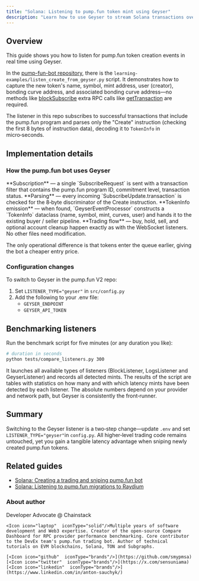 ```yaml
---
title: "Solana: Listening to pump.fun token mint using Geyser"
description: "Learn how to use Geyser to stream Solana transactions over gRPC for faster token mint detection compared to logsSubscribe or blockSubscribe methods."
---
```


## Overview

This guide shows you how to listen for pump.fun token creation events in real time using Geyser.

In the [pump-fun-bot repository](https://github.com/chainstacklabs/pump-fun-bot/tree/refactored/main-v2), there is the `learning-examples/listen_create_from_geyser.py` script. It demonstrates how to capture the new token's name, symbol, mint address, user (creator), bonding curve address, and associated bonding curve address—no methods like [blockSubscribe](ref:blocksubscribe-solana) extra RPC calls like [getTransaction](ref:gettransaction) are required.

The listener in this repo subscribes to successful transactions that include the pump.fun program and parses only the "Create" instruction (checking the first 8 bytes of instruction data), decoding it to `TokenInfo` in micro‑seconds.

## Implementation details

### How the pump.fun bot uses Geyser

<Steps>
  <Step>
    **Subscription** — a single `SubscribeRequest` is sent with a transaction filter that contains the pump.fun program ID, commitment level, transaction status.
  </Step>
  <Step>
    **Parsing** — every incoming `SubscribeUpdate.transaction` is checked for the 8‑byte discriminator of the Create instruction.
  </Step>
  <Step>
    **TokenInfo emission** — when found, `GeyserEventProcessor` constructs a `TokenInfo` dataclass (name, symbol, mint, curves, user) and hands it to the existing buyer / seller pipeline.
  </Step>
  <Step>
    **Trading flow** — buy, hold, sell, and optional account cleanup happen exactly as with the WebSocket listeners. No other files need modification.
  </Step>
</Steps>

The only operational difference is that tokens enter the queue earlier, giving the bot a cheaper entry price.

### Configuration changes

To switch to Geyser in the pump.fun V2 repo:

1. Set `LISTENER_TYPE="geyser"` in `src/config.py`
2. Add the following to your .env file:
   - `GEYSER_ENDPOINT`
   - `GEYSER_API_TOKEN`

<Signup />

## Benchmarking listeners

Run the benchmark script for five minutes (or any duration you like):

```bash
# duration in seconds
python tests/compare_listeners.py 300
```

It launches all available types of listeners (BlockListener, LogsListener and GeyserListener) and records all detected mints. The results of the script are tables with statistics on how many and with which latency mints have been detected by each listener. The absolute numbers depend on your provider and network path, but Geyser is consistently the front‑runner.

## Summary

Switching to the Geyser listener is a two‑step change—update `.env` and set `LISTENER_TYPE="geyser"`in `config.py`. All higher‑level trading code remains untouched, yet you gain a tangible latency advantage when sniping newly created pump.fun tokens.

## Related guides

- [Solana: Creating a trading and sniping pump.fun bot](/docs/solana-creating-a-pumpfun-bot)
- [Solana: Listening to pump.fun migrations to Raydium](/docs/solana-listening-to-pumpfun-migrations-to-raydium)

### About author

<CardGroup>
  <Card title="Anton Sauchyk" img="/images/docs/profile_images/1817926677730664448/3nNn0T2p_400x400.jpg">
    <Icon icon="code"  iconType="solid"/>Developer Advocate @ Chainstack

    <Icon icon="laptop"  iconType="solid"/>Multiple years of software development and Web3 expertise. Creator of the open-source Compare Dashboard for RPC provider performance benchmarking. Core contributor to the DevEx team's pump.fun trading bot. Author of technical tutorials on EVM blockchains, Solana, TON and Subgraphs.

    [<Icon icon="github"  iconType="brands"/>](https://github.com/smypmsa)
    [<Icon icon="twitter"  iconType="brands"/>](https://x.com/sensuniama)
    [<Icon icon="linkedin"  iconType="brands"/>](https://www.linkedin.com/in/anton-sauchyk/)
  </Card>
</CardGroup>